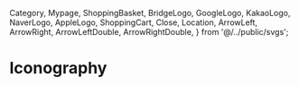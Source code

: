   Category,
  Mypage,
  ShoppingBasket,
  BridgeLogo,
  GoogleLogo,
  KakaoLogo,
  NaverLogo,
  AppleLogo,
  ShoppingCart,
  Close,
  Location,
  ArrowLeft,
  ArrowRight,
  ArrowLeftDouble,
  ArrowRightDouble,
} from '@/../public/svgs';

<Meta title="Iconography" />

# Iconography

<IconGallery>
  <IconItem name="BridgeLogo">
    <BridgeLogo />
  </IconItem>
  <IconItem name="Category">
    <Category />
  </IconItem>
  <IconItem name="Mypage">
    <Mypage />
  </IconItem>
  <IconItem name="ShoppingBasket">
    <ShoppingBasket />
  </IconItem>

  <IconItem name="Category">
    <Category />
  </IconItem>
  <IconItem name="Mypage">
    <Mypage />
  </IconItem>
  <IconItem name="ShoppingBasket">
    <ShoppingBasket />
  </IconItem>
  <IconItem name="BridgeLogo">
    <BridgeLogo />
  </IconItem>
  <IconItem name="GoogleLogo">
    <GoogleLogo />
  </IconItem>
  <IconItem name="KakaoLogo">
    <KakaoLogo />
  </IconItem>
  <IconItem name="NaverLogo">
    <NaverLogo />
  </IconItem>
  <IconItem name="AppleLogo">
    <AppleLogo />
  </IconItem>
  <IconItem name="ShoppingCart">
    <ShoppingCart />
  </IconItem>
  <IconItem name="Close">
    <Close />
  </IconItem>
  <IconItem name="Location">
    <Location />
  </IconItem>
  <IconItem name="ArrowLeft">
    <ArrowLeft />
  </IconItem>
  <IconItem name="ArrowRight">
    <ArrowRight />
  </IconItem>
  <IconItem name="ArrowLeftDouble">
    <ArrowLeftDouble />
  </IconItem>
  <IconItem name="ArrowRightDouble">
    <ArrowRightDouble />
  </IconItem>
</IconGallery>